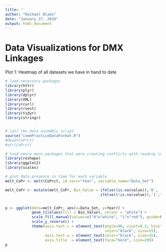 ```yaml
---
title: ''
author: "Rachael Blake"
date: "January 27, 2016"
output: html_document
---
```


# Data Visualizations for DMX Linkages

Plot 1: Heatmap of all datasets we have in hand to date

```r

# load necessary packages
library(httr)
library(plyr)
library(dplyr)
library(XML)
library(curl)
library(rvest)
library(tidyr)
library(stringr)


# call the data assembly script
source("commPracticeDataFormat.R")
#head(CoPrct) 
#str(CoPrct)


```


```r
# load smore more packages that were creating conflicts with reading in the data
library(reshape)
library(ggplot2)
library(scales)

```


```r

# plot data presence in time for each variable
melt_CoPr <- melt(CoPrct, id.vars="Year", variable_name="Data_Set")

melt_CoPr <- mutate(melt_CoPr, Bin_Value = ifelse((is.na(value)),'0',
                                           ifelse((!is.na(value)),'1',"")))


p <- ggplot(data=melt_CoPr, aes(x=Data_Set, y=Year)) + 
            geom_tile(aes(fill = Bin_Value), colour = "white") +
            scale_fill_manual(values=c("0"="white", "1"="red"), guide=FALSE) +
            scale_y_reverse() + 
            theme(axis.text.x = element_text(angle=90, vjust=0.3, hjust=1, 
                                             color="black", size=15),
                  axis.text.y = element_text(color="black", size=15),
                  axis.title  = element_text(face="bold", size=20))
p


```



